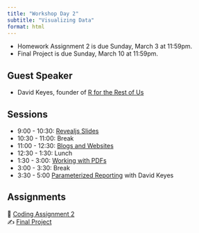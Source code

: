 ```yaml
---
title: "Workshop Day 2"
subtitle: "Visualizing Data"
format: html
---
```


::: {.callout-important}
- Homework Assignment 2 is due Sunday, March 3 at 11:59pm.
- Final Project is due Sunday, March 10 at 11:59pm.
:::

## Guest Speaker

- David Keyes, founder of [R for the Rest of Us](https://rfortherestofus.com/)

## Sessions

- 9:00 - 10:30: [Revealjs Slides](/slides/session-2.1.qmd)
- 10:30 - 11:00: Break
- 11:00 - 12:30: [Blogs and Websites](/slides/session-2.2.qmd)
- 12:30 - 1:30: Lunch
- 1:30 - 3:00: [Working with PDFs]()
- 3:00 - 3:30: Break
- 3:30 - 5:00 [Parameterized Reporting](/slides/session-2.4.qmd) with David Keyes

## Assignments

| 🧮 [Coding Assignment 2]()
| ✍️ [Final Project]()